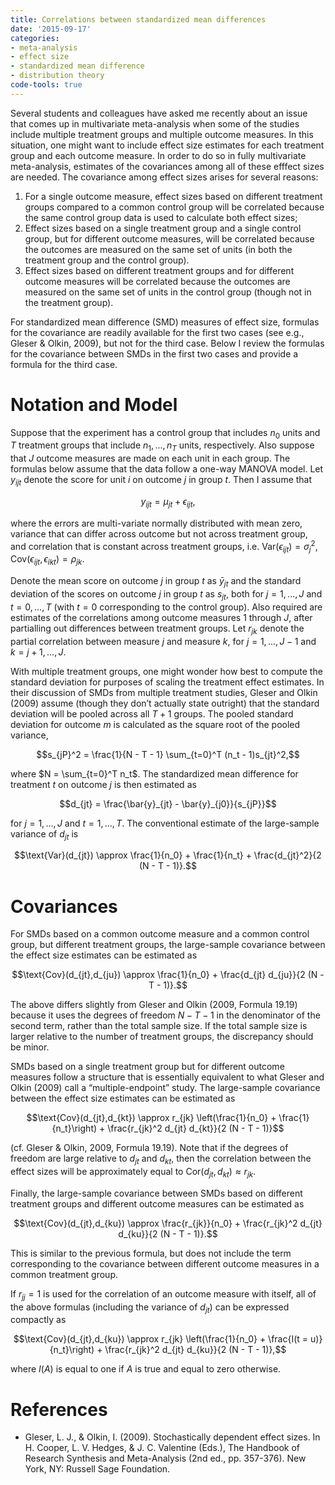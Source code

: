 ```yaml
---
title: Correlations between standardized mean differences
date: '2015-09-17'
categories:
- meta-analysis
- effect size
- standardized mean difference
- distribution theory
code-tools: true
---
```


Several students and colleagues have asked me recently about an issue that comes up in multivariate meta-analysis when some of the studies include multiple treatment groups and multiple outcome measures. In this situation, one might want to include effect size estimates for each treatment group and each outcome measure. In order to do so in fully multivariate meta-analysis, estimates of the covariances among all of these efffect sizes are needed. The covariance among effect sizes arises for several reasons: 

1. For a single outcome measure, effect sizes based on different treatment groups compared to a common control group will be correlated because the same control group data is used to calculate both effect sizes;
2. Effect sizes based on a single treatment group and a single control group, but for different outcome measures, will be correlated because the outcomes are measured on the same set of units (in both the treatment group and the control group). 
3. Effect sizes based on different treatment groups and for different outcome measures will be correlated because the outcomes are measured on the same set of units in the control group (though not in the treatment group). 

For standardized mean difference (SMD) measures of effect size, formulas for the covariance are readily available for the first two cases (see e.g., Gleser & Olkin, 2009), but not for the third case. Below I review the formulas for the covariance between SMDs in the first two cases and provide a formula for the third case. 

# Notation and Model

Suppose that the experiment has a control group that includes $n_0$ units and $T$ treatment groups that include $n_1,...,n_T$ units, respectively. Also suppose that $J$ outcome measures are made on each unit in each group. The formulas below assume that the data follow a one-way MANOVA model. Let $y_{ijt}$ denote the score for unit $i$ on outcome $j$ in group $t$. Then I assume that

$$y_{ijt} = \mu_{jt} + \epsilon_{ijt},$$

where the errors are multi-variate normally distributed with mean zero, variance that can differ across outcome but not across treatment group, and correlation that is constant across treatment groups, i.e. $\text{Var}\left(\epsilon_{ijt}\right) = \sigma^2_j$, $\text{Cov}\left(\epsilon_{ijt}, \epsilon_{ikt} \right) = \rho_{jk}$.

Denote the mean score on outcome $j$ in group $t$ as $\bar{y}_{jt}$ and the standard deviation of the scores on outcome $j$ in group $t$ as $s_{jt}$, both for $j = 1,...,J$ and $t = 0,...,T$ (with $t = 0$ corresponding to the control group). Also required are estimates of the correlations among outcome measures 1 through $J$, after partialling out differences between treatment groups. Let $r_{jk}$ denote the partial correlation between measure $j$ and measure $k$, for $j = 1,...,J - 1$ and $k = j + 1,...,J$.

With multiple treatment groups, one might wonder how best to compute the standard deviation for purposes of scaling the treatment effect estimates. In their discussion of SMDs from multiple treatment studies, Gleser and Olkin (2009) assume (though they don't actually state outright) that the standard deviation will be pooled across all $T + 1$ groups. The pooled standard deviation for outcome $m$ is calculated as the square root of the pooled variance, 

$$s_{jP}^2 = \frac{1}{N - T - 1} \sum_{t=0}^T (n_t - 1)s_{jt}^2,$$

where $N = \sum_{t=0}^T n_t$. The standardized mean difference for treatment $t$ on outcome $j$ is then estimated as 

$$d_{jt} = \frac{\bar{y}_{jt} - \bar{y}_{j0}}{s_{jP}}$$

for $j = 1,...,J$ and $t = 1,...,T$. The conventional estimate of the large-sample variance of $d_{jt}$ is 

$$\text{Var}(d_{jt}) \approx \frac{1}{n_0} + \frac{1}{n_t} + \frac{d_{jt}^2}{2 (N - T - 1)}.$$

# Covariances

For SMDs based on a common outcome measure and a common control group, but different treatment groups, the large-sample covariance between the effect size estimates can be estimated as 

$$\text{Cov}(d_{jt},d_{ju}) \approx \frac{1}{n_0} + \frac{d_{jt} d_{ju}}{2 (N - T - 1)}.$$

The above differs slightly from Gleser and Olkin (2009, Formula 19.19) because it uses the degrees of freedom $N - T - 1$ in the denominator of the second term, rather than the total sample size. If the total sample size is larger relative to the number of treatment groups, the discrepancy should be minor.

SMDs based on a single treatment group but for different outcome measures follow a structure that is essentially equivalent to what Gleser and Olkin (2009) call a "multiple-endpoint" study. The large-sample covariance between the effect size estimates can be estimated as 

$$\text{Cov}(d_{jt},d_{kt}) \approx r_{jk} \left(\frac{1}{n_0} + \frac{1}{n_t}\right) + \frac{r_{jk}^2 d_{jt} d_{kt}}{2 (N - T - 1)}$$

(cf. Gleser \& Olkin, 2009, Formula 19.19). Note that if the degrees of freedom are large relative to $d_{jt}$ and $d_{kt}$, then the correlation between the effect sizes will be approximately equal to $\text{Cor}(d_{jt},d_{kt}) \approx r_{jk}$.

Finally, the large-sample covariance between SMDs based on different treatment groups and different outcome measures can be estimated as 

$$\text{Cov}(d_{jt},d_{ku}) \approx \frac{r_{jk}}{n_0} + \frac{r_{jk}^2 d_{jt} d_{ku}}{2 (N - T - 1)}.$$

This is similar to the previous formula, but does not include the term corresponding to the covariance between different outcome measures in a common treatment group.

If $r_{jj} = 1$ is used for the correlation of an outcome measure with itself, all of the above formulas (including the variance of $d_{jt}$) can be expressed compactly as

$$\text{Cov}(d_{jt},d_{ku}) \approx r_{jk} \left(\frac{1}{n_0} + \frac{I(t = u)}{n_t}\right) + \frac{r_{jk}^2 d_{jt} d_{ku}}{2 (N - T - 1)},$$

where $I(A)$ is equal to one if $A$ is true and equal to zero otherwise.

# References

* Gleser, L. J., & Olkin, I. (2009). Stochastically dependent effect sizes. In H. Cooper, L. V. Hedges, & J. C. Valentine (Eds.), The Handbook of Research Synthesis and Meta-Analysis (2nd ed., pp. 357-376). New York, NY: Russell Sage Foundation.
